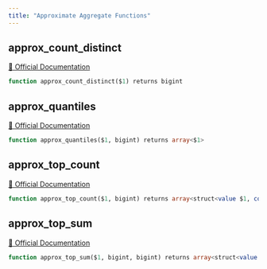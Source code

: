 ```yaml
---
title: "Approximate Aggregate Functions"
---
```


## approx_count_distinct
[🔗 Official Documentation](#https://cloud.google.com/bigquery/docs/reference/standard-sql/approximate_aggregate_functions#approx_count_distinct)

```sql
function approx_count_distinct($1) returns bigint
```


## approx_quantiles
[🔗 Official Documentation](#https://cloud.google.com/bigquery/docs/reference/standard-sql/approximate_aggregate_functions#approx_quantiles)

```sql
function approx_quantiles($1, bigint) returns array<$1>
```


## approx_top_count
[🔗 Official Documentation](#https://cloud.google.com/bigquery/docs/reference/standard-sql/approximate_aggregate_functions#approx_top_count)

```sql
function approx_top_count($1, bigint) returns array<struct<value $1, count bigint>>
```


## approx_top_sum
[🔗 Official Documentation](#https://cloud.google.com/bigquery/docs/reference/standard-sql/approximate_aggregate_functions#approx_top_sum)

```sql
function approx_top_sum($1, bigint, bigint) returns array<struct<value $1, sum $1>>
```



